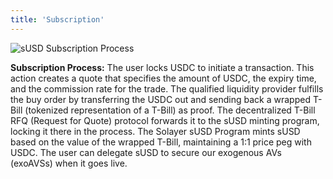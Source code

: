 ```yaml
---
title: 'Subscription'
---
```


![sUSD Subscription Process](images/subscribe_susd.jpg)

**Subscription Process:**
<Steps>
<Step title="User Locks USDC:">
    The user locks USDC to initiate a transaction. This action creates a quote that specifies the amount of USDC, the expiry time, and the commission rate for the trade.
</Step>
<Step title="Fulfillment by Qualified Liquidity Provider (Buy Order):">
    The qualified liquidity provider fulfills the buy order by transferring the USDC out and sending back a wrapped T-Bill (tokenized representation of a T-Bill) as proof.
</Step>
<Step title="Forwarding Wrapped T-Bill:">
    The decentralized T-Bill RFQ (Request for Quote) protocol forwards it to the sUSD minting program, locking it there in the process.
</Step>
<Step title="Minting sUSD:">
    The Solayer sUSD Program mints sUSD based on the value of the wrapped T-Bill, maintaining a 1:1 price peg with USDC.
</Step>
<Step title="Delegate sUSD to Secure Exogenous AVS (Coming Soon):">
    The user can delegate sUSD to secure our exogenous AVs (exoAVSs) when it goes live.
</Step>
</Steps>
 
